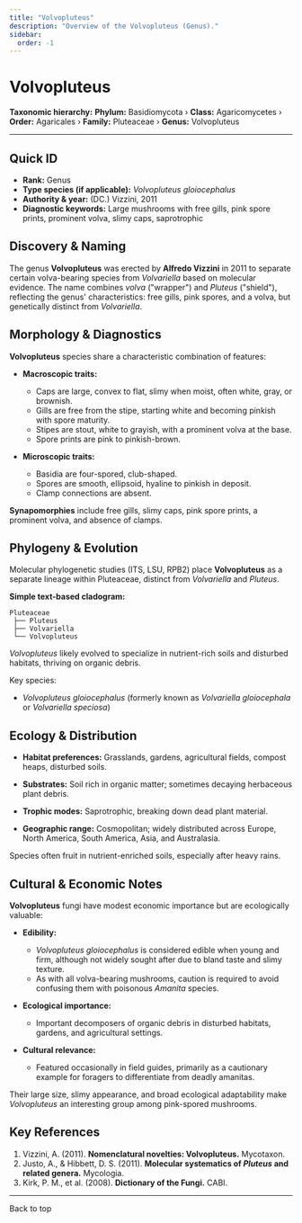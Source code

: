 ```yaml
---
title: "Volvopluteus"
description: "Overview of the Volvopluteus (Genus)."
sidebar:
  order: -1
---
```



# Volvopluteus <Badge variant="note" text="Genus" />

**Taxonomic hierarchy:** **Phylum:** Basidiomycota › **Class:** Agaricomycetes › **Order:** Agaricales › **Family:** Pluteaceae › **Genus:** Volvopluteus

---

## Quick ID
* **Rank:** Genus  
* **Type species (if applicable):** _Volvopluteus gloiocephalus_  
* **Authority & year:** (DC.) Vizzini, 2011  
* **Diagnostic keywords:** Large mushrooms with free gills, pink spore prints, prominent volva, slimy caps, saprotrophic  

## Discovery & Naming
The genus **Volvopluteus** was erected by **Alfredo Vizzini** in 2011 to separate certain volva-bearing species from _Volvariella_ based on molecular evidence. The name combines _volva_ ("wrapper") and _Pluteus_ ("shield"), reflecting the genus' characteristics: free gills, pink spores, and a volva, but genetically distinct from _Volvariella_.

## Morphology & Diagnostics
**Volvopluteus** species share a characteristic combination of features:

- **Macroscopic traits:**
  - Caps are large, convex to flat, slimy when moist, often white, gray, or brownish.
  - Gills are free from the stipe, starting white and becoming pinkish with spore maturity.
  - Stipes are stout, white to grayish, with a prominent volva at the base.
  - Spore prints are pink to pinkish-brown.

- **Microscopic traits:**
  - Basidia are four-spored, club-shaped.
  - Spores are smooth, ellipsoid, hyaline to pinkish in deposit.
  - Clamp connections are absent.

**Synapomorphies** include free gills, slimy caps, pink spore prints, a prominent volva, and absence of clamps.

## Phylogeny & Evolution
Molecular phylogenetic studies (ITS, LSU, RPB2) place **Volvopluteus** as a separate lineage within Pluteaceae, distinct from _Volvariella_ and _Pluteus_.

**Simple text-based cladogram:**
```
Pluteaceae
 ├── Pluteus
 ├── Volvariella
 └── Volvopluteus
```
_Volvopluteus_ likely evolved to specialize in nutrient-rich soils and disturbed habitats, thriving on organic debris.

Key species:

- _Volvopluteus gloiocephalus_ (formerly known as _Volvariella gloiocephala_ or _Volvariella speciosa_)

## Ecology & Distribution
- **Habitat preferences:** Grasslands, gardens, agricultural fields, compost heaps, disturbed soils.
- **Substrates:** Soil rich in organic matter; sometimes decaying herbaceous plant debris.
- **Trophic modes:** Saprotrophic, breaking down dead plant material.

- **Geographic range:** Cosmopolitan; widely distributed across Europe, North America, South America, Asia, and Australasia.

Species often fruit in nutrient-enriched soils, especially after heavy rains.

## Cultural & Economic Notes
**Volvopluteus** fungi have modest economic importance but are ecologically valuable:

- **Edibility:**
  - _Volvopluteus gloiocephalus_ is considered edible when young and firm, although not widely sought after due to bland taste and slimy texture.
  - As with all volva-bearing mushrooms, caution is required to avoid confusing them with poisonous _Amanita_ species.

- **Ecological importance:**
  - Important decomposers of organic debris in disturbed habitats, gardens, and agricultural settings.

- **Cultural relevance:**
  - Featured occasionally in field guides, primarily as a cautionary example for foragers to differentiate from deadly amanitas.

Their large size, slimy appearance, and broad ecological adaptability make _Volvopluteus_ an interesting group among pink-spored mushrooms.

## Key References
1. Vizzini, A. (2011). **Nomenclatural novelties: Volvopluteus.** Mycotaxon.  
2. Justo, A., & Hibbett, D. S. (2011). **Molecular systematics of _Pluteus_ and related genera.** Mycologia.  
3. Kirk, P. M., et al. (2008). **Dictionary of the Fungi.** CABI.  

---

<LinkButton href="#top" variant="minimal" icon="arrow-up">
  Back to top
</LinkButton>

